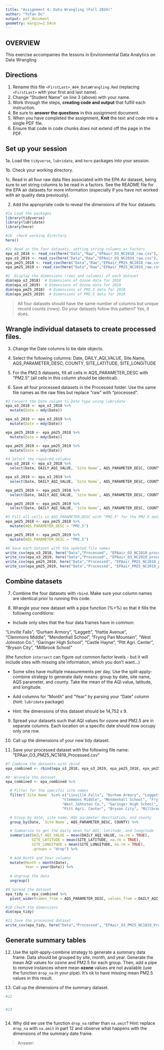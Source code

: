 ```yaml
---
title: "Assignment 4: Data Wrangling (Fall 2024)"
author: "Yufan Du"
output: pdf_document
geometry: margin=2.54cm
---
```


## OVERVIEW

This exercise accompanies the lessons in Environmental Data Analytics on Data Wrangling 

## Directions

1. Rename this file `<FirstLast>_A04_DataWrangling.Rmd` (replacing `<FirstLast>` with your first and last name).
2. Change "Student Name" on line 3 (above) with your name.
3. Work through the steps, **creating code and output** that fulfill each instruction.
4. Be sure to **answer the questions** in this assignment document.
5. When you have completed the assignment, **Knit** the text and code into a single PDF file.
6. Ensure that code in code chunks does not extend off the page in the PDF.


## Set up your session 

1a. Load the `tidyverse`,  `lubridate`, and `here` packages into your session.

1b. Check your working directory.

1c. Read in all four raw data files associated with the EPA Air dataset, being sure to set string columns to be read in a factors. See the README file for the EPA air datasets for more information (especially if you have not worked with air quality data previously). 

2. Add the appropriate code to reveal the dimensions of the four datasets. 

```r
#1a Load the packages
library(tidyverse)
library(lubridate)
library(here)

#1b  check working directory
here()

#1c Read in the four datasets, setting string columns as factors
epa_o3_2018 <- read_csv(here("Data","Raw","EPAair_O3_NC2018_raw.csv"), col_types = cols(.default = "f"))
epa_o3_2019 <- read_csv(here("Data","Raw","EPAair_O3_NC2019_raw.csv"), col_types = cols(.default = "f"))
epa_pm25_2018 <- read_csv(here("Data","Raw","EPAair_PM25_NC2018_raw.csv"), col_types = cols(.default = "f"))
epa_pm25_2019 <- read_csv(here("Data","Raw","EPAair_PM25_NC2019_raw.csv"), col_types = cols(.default = "f"))

#2  Display the dimensions (rows and columns) of each dataset
dim(epa_o3_2018)  # Dimensions of Ozone data for 2018
dim(epa_o3_2019)  # Dimensions of Ozone data for 2019
dim(epa_pm25_2018)  # Dimensions of PM2.5 data for 2018
dim(epa_pm25_2019)  # Dimensions of PM2.5 data for 2019

```

>All four datasets should have the same number of columns but unique record counts (rows). Do your datasets follow this pattern?
Yes, it does.

## Wrangle individual datasets to create processed files.

3. Change the Date columns to be date objects.

4. Select the following columns: Date, DAILY_AQI_VALUE, Site.Name, AQS_PARAMETER_DESC, COUNTY, SITE_LATITUDE, SITE_LONGITUDE

5. For the PM2.5 datasets, fill all cells in AQS_PARAMETER_DESC with "PM2.5" (all cells in this column should be identical).

6. Save all four processed datasets in the Processed folder. Use the same file names as the raw files but replace "raw" with "processed".

```r

#3 Convert the Date column to Date type using lubridate
epa_o3_2018 <- epa_o3_2018 %>%
  mutate(Date = mdy(Date)) 

epa_o3_2019 <- epa_o3_2019 %>%
  mutate(Date = mdy(Date))

epa_pm25_2018 <- epa_pm25_2018 %>%
  mutate(Date = mdy(Date))

epa_pm25_2019 <- epa_pm25_2019 %>%
  mutate(Date = mdy(Date))

#4 Select the required columns
epa_o3_2018 <- epa_o3_2018 %>%
  select(Date, DAILY_AQI_VALUE, `Site Name`, AQS_PARAMETER_DESC, COUNTY, SITE_LATITUDE, SITE_LONGITUDE)

epa_o3_2019 <- epa_o3_2019 %>%
  select(Date, DAILY_AQI_VALUE, `Site Name`, AQS_PARAMETER_DESC, COUNTY, SITE_LATITUDE, SITE_LONGITUDE)

epa_pm25_2018 <- epa_pm25_2018 %>%
  select(Date, DAILY_AQI_VALUE, `Site Name`, AQS_PARAMETER_DESC, COUNTY, SITE_LATITUDE, SITE_LONGITUDE)

epa_pm25_2019 <- epa_pm25_2019 %>%
  select(Date, DAILY_AQI_VALUE, `Site Name`, AQS_PARAMETER_DESC, COUNTY, SITE_LATITUDE, SITE_LONGITUDE)

#5 Fill all cells in AQS_PARAMETER_DESC with "PM2.5" for the PM2.5 datasets
epa_pm25_2018 <- epa_pm25_2018 %>%
  mutate(AQS_PARAMETER_DESC = "PM2.5")

epa_pm25_2019 <- epa_pm25_2019 %>%
  mutate(AQS_PARAMETER_DESC = "PM2.5")

#6 Save each dataset with the updated file names
write_csv(epa_o3_2018, here("Data","Processed", "EPAair_O3_NC2018_processed.csv"))
write_csv(epa_o3_2019, here("Data","Processed", "EPAair_O3_NC2019_processed.csv"))
write_csv(epa_pm25_2018, here("Data","Processed", "EPAair_PM25_NC2018_processed.csv"))
write_csv(epa_pm25_2019, here("Data","Processed", "EPAair_PM25_NC2019_processed.csv"))

```


## Combine datasets

7. Combine the four datasets with `rbind`. Make sure your column names are identical prior to running this code.

8. Wrangle your new dataset with a pipe function (%>%) so that it fills the following conditions: 

  * Include only sites that the four data frames have in common:  
    
  "Linville Falls", "Durham Armory", "Leggett", "Hattie Avenue",  
  "Clemmons Middle", "Mendenhall School", "Frying Pan Mountain", 
  "West Johnston Co.", "Garinger High School", "Castle Hayne", 
  "Pitt Agri. Center", "Bryson City", "Millbrook School" 
  
  (the function `intersect` can figure out common factor levels - but it will include sites with missing site information, which you don't want...) 

  * Some sites have multiple measurements per day. Use the split-apply-combine strategy to generate daily means: group by date, site name, AQS parameter, and county. Take the mean of the AQI value, latitude, and longitude.
  
  * Add columns for "Month" and "Year" by parsing your "Date" column (hint: `lubridate` package)
  
  * Hint: the dimensions of this dataset should be 14,752 x 9.

9. Spread your datasets such that AQI values for ozone and PM2.5 are in separate columns. Each location on a specific date should now occupy only one row.

10. Call up the dimensions of your new tidy dataset.

11. Save your processed dataset with the following file name: "EPAair_O3_PM25_NC1819_Processed.csv"

```r
#7 Combine the datasets with rbind
epa_combined <- rbind(epa_o3_2018, epa_o3_2019, epa_pm25_2018, epa_pm25_2019)

#8  Wrangle the dataset
epa_combined <- epa_combined %>%

  # Filter for the specific site names
  filter(`Site Name` %in% c("Linville Falls", "Durham Armory", "Leggett", "Hattie Avenue", 
                          "Clemmons Middle", "Mendenhall School", "Frying Pan Mountain", 
                          "West Johnston Co.", "Garinger High School", "Castle Hayne", 
                          "Pitt Agri. Center", "Bryson City", "Millbrook School")) %>%

  # Group by date, site name, AQS parameter description, and county
  group_by(Date, `Site Name`, AQS_PARAMETER_DESC, COUNTY) %>%

  # Summarize to get the daily mean for AQI, latitude, and longitude
  summarize(DAILY_AQI_VALUE = mean(DAILY_AQI_VALUE, na.rm = TRUE),
            SITE_LATITUDE = mean(SITE_LATITUDE, na.rm = TRUE),
            SITE_LONGITUDE = mean(SITE_LONGITUDE, na.rm = TRUE),
            .groups = "drop") %>%
  
  # Add Month and Year columns
  mutate(Month = month(Date),
         Year = year(Date)) %>%
  
  # Ungroup the data
  ungroup()

#9 Spread the dataset
epa_tidy <- epa_combined %>%
  pivot_wider(names_from = AQS_PARAMETER_DESC, values_from = DAILY_AQI_VALUE)

#10 Check the dimensions
dim(epa_tidy)

#11 Save the processed dataset
write_csv(epa_tidy, here("Data","Processed", "EPAair_O3_PM25_NC1819_Processed.csv"))


```


## Generate summary tables

12. Use the split-apply-combine strategy to generate a summary data frame. Data should be grouped by site, month, and year. Generate the mean AQI values for ozone and PM2.5 for each group. Then, add a pipe to remove instances where mean **ozone** values are not available (use the function `drop_na` in your pipe). It's ok to have missing mean PM2.5 values in this result. 

13. Call up the dimensions of the summary dataset.

```r

#12


#13



```

14. Why did we use the function `drop_na` rather than `na.omit`? Hint: replace `drop_na` with `na.omit` in part 12 and observe what happens with the dimensions of the summary date frame.

> Answer: 


